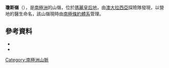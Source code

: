 {{coord|66|36|S|99|25|E|source:GNIS|display=title}}

'''瓊斯嶺'''（{{lang-en|Jones Ridge}}），是[[南極洲|南極洲]]的山嶺，位於[[瑪麗皇后地|瑪麗皇后地]]，由[[澳大拉西亞|澳大拉西亞]]探險隊發現，以營地的醫生命名，該山嶺現時由[[南極條約體系|南極條約體系]]管理。

==參考資料==
*{{cite gnis | type = antarid | id = 7645| name = Jones Ridge| accessdate = 2013-04-05}}
*{{usgs-gazetteer|id=7645}}

{{Antarctica-geo-stub}}
[[Category:南極洲山脈|Category:南極洲山脈]]